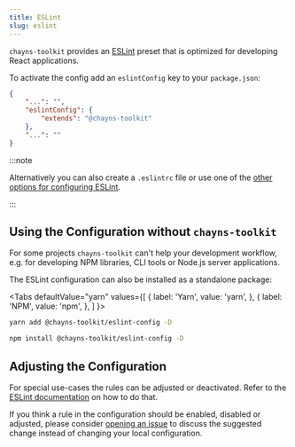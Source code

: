 ```yaml
---
title: ESLint
slug: eslint
---
```



`chayns-toolkit` provides an [ESLint](https://eslint.org/) preset that is
optimized for developing React applications.

To activate the config add an `eslintConfig` key to your `package.json`:

```json {3,4,5} title="/package.json"
{
	"...": "",
	"eslintConfig": {
		"extends": "@chayns-toolkit"
	},
	"...": ""
}
```

:::note

Alternatively you can also create a `.eslintrc` file or use one of the
[other options for configuring ESLint](https://eslint.org/docs/user-guide/configuring#using-configuration-files-1).

:::

## Using the Configuration without `chayns-toolkit`

For some projects `chayns-toolkit` can't help your development workflow, e.g.
for developing NPM libraries, CLI tools or Node.js server applications.

The ESLint configuration can also be installed as a standalone package:

<Tabs
  defaultValue="yarn"
  values={[
    { label: 'Yarn', value: 'yarn', },
    { label: 'NPM', value: 'npm', },
  ]
}>
<TabItem value="yarn">

```bash
yarn add @chayns-toolkit/eslint-config -D
```

</TabItem>
<TabItem value="npm">

```bash
npm install @chayns-toolkit/eslint-config -D
```

</TabItem>
</Tabs>

## Adjusting the Configuration

For special use-cases the rules can be adjusted or deactivated. Refer to the
[ESLint documentation](https://eslint.org/docs/user-guide/configuring) on how to
do that.

If you think a rule in the configuration should be enabled, disabled or
adjusted, please consider
[opening an issue](https://github.com/TobitSoftware/chayns-toolkit/issues/new)
to discuss the suggested change instead of changing your local configuration.
